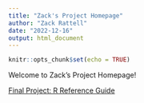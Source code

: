 ```yaml
---
title: "Zack's Project Homepage"
author: "Zack Rattell"
date: "2022-12-16"
output: html_document
---
```


```r
knitr::opts_chunk$set(echo = TRUE)
```

Welcome to Zack's Project Homepage!

[Final Project: R Reference Guide](final_R_reference.html)
